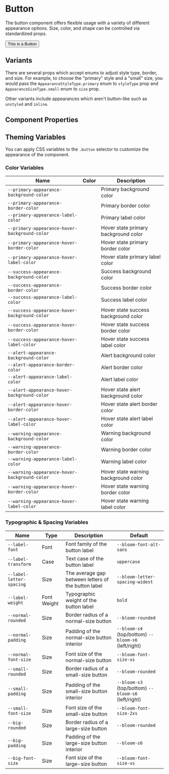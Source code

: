 
<Meta of={ButtonStories} />

# Button

The button component offers flexible usage with a variety of different appearance options. Size, color, and shape can be controlled via standardized props.

<Canvas>
  <Button>This is a Button</Button>
</Canvas>

## Variants

There are several props which accept enums to adjust style type, border, and size. For example, to choose the "primary" style and a "small" size, you would pass the `AppearanceStyleType.primary` enum to `styleType` prop and `AppearanceSizeType.small` enum to `size` prop.

<Canvas of={ButtonStories.SmallAndPrimary} />

Other variants include appearances which aren't button-like such as `unstyled` and `inline`.

## Component Properties

<ArgTypes of={Button} />

## Theming Variables

You can apply CSS variables to the `.button` selector to customize the appearance of the component.

### Color Variables

| Name                                          | Color                                            | Description                          |
| --------------------------------------------- | ------------------------------------------------ | ------------------------------------ |
| `--primary-appearance-background-color`       | <Swatch colorVar="--bloom-color-primary" />      | Primary background color             |
| `--primary-appearance-border-color`           | <Swatch colorVar="--bloom-color-primary" />      | Primary border color                 |
| `--primary-appearance-label-color`            | <Swatch colorVar="--bloom-color-white" />        | Primary label color                  |
| `--primary-appearance-hover-background-color` | <Swatch colorVar="--bloom-color-primary-dark" /> | Hover state primary background color |
| `--primary-appearance-hover-border-color`     | <Swatch colorVar="--bloom-color-primary-dark" /> | Hover state primary border color     |
| `--primary-appearance-hover-label-color`      | <Swatch colorVar="--bloom-color-white" />        | Hover state primary label color      |
| `--success-appearance-background-color`       | <Swatch colorVar="--bloom-color-success" />      | Success background color             |
| `--success-appearance-border-color`           | <Swatch colorVar="--bloom-color-success" />      | Success border color                 |
| `--success-appearance-label-color`            | <Swatch colorVar="--bloom-color-white" />        | Success label color                  |
| `--success-appearance-hover-background-color` | <Swatch colorVar="--bloom-color-success-dark" /> | Hover state success background color |
| `--success-appearance-hover-border-color`     | <Swatch colorVar="--bloom-color-success" />      | Hover state success border color     |
| `--success-appearance-hover-label-color`      | <Swatch colorVar="--bloom-color-white" />        | Hover state success label color      |
| `--alert-appearance-background-color`         | <Swatch colorVar="--bloom-color-alert" />        | Alert background color               |
| `--alert-appearance-border-color`             | <Swatch colorVar="--bloom-color-alert" />        | Alert border color                   |
| `--alert-appearance-label-color`              | <Swatch colorVar="--bloom-color-white" />        | Alert label color                    |
| `--alert-appearance-hover-background-color`   | <Swatch colorVar="--bloom-color-alert-dark" />   | Hover state alert background color   |
| `--alert-appearance-hover-border-color`       | <Swatch colorVar="--bloom-color-alert" />        | Hover state alert border color       |
| `--alert-appearance-hover-label-color`        | <Swatch colorVar="--bloom-color-white" />        | Hover state alert label color        |
| `--warning-appearance-background-color`       | <Swatch colorVar="--bloom-color-warn" />         | Warning background color             |
| `--warning-appearance-border-color`           | <Swatch colorVar="--bloom-color-warn" />         | Warning border color                 |
| `--warning-appearance-label-color`            | <Swatch colorVar="--bloom-color-white" />        | Warning label color                  |
| `--warning-appearance-hover-background-color` | <Swatch colorVar="--bloom-color-warn-dark" />    | Hover state warning background color |
| `--warning-appearance-hover-border-color`     | <Swatch colorVar="--bloom-color-warn" />         | Hover state warning border color     |
| `--warning-appearance-hover-label-color`      | <Swatch colorVar="--bloom-color-white" />        | Hover state warning label color      |

### Typographic & Spacing Variables

| Name                     | Type        | Description                                         | Default                                             |
| ------------------------ | ----------- | --------------------------------------------------- | --------------------------------------------------- |
| `--label-font`           | Font        | Font family of the button label                     | `--bloom-font-alt-sans`                             |
| `--label-transform`      | Case        | Text case of the button label                       | `uppercase`                                         |
| `--label-letter-spacing` | Size        | The average gap between letters of the button label | `--bloom-letter-spacing-widest`                     |
| `--label-weight`         | Font Weight | Typographic weight of the button label              | `bold`                                              |
| `--normal-rounded`       | Size        | Border radius of a normal-size button               | `--bloom-rounded`                                   |
| `--normal-padding`       | Size        | Padding of the normal-size button interior          | `--bloom-s4` (top/bottom) `--bloom-s6` (left/right) |
| `--normal-font-size`     | Size        | Font size of the normal-size button                 | `--bloom-font-size-xs`                              |
| `--small-rounded`        | Size        | Border radius of a small-size button                | `--bloom-rounded`                                   |
| `--small-padding`        | Size        | Padding of the small-size button interior           | `--bloom-s3` (top/bottom) `--bloom-s6` (left/right) |
| `--small-font-size`      | Size        | Font size of the small-size button                  | `--bloom-font-size-2xs`                             |
| `--big-rounded`          | Size        | Border radius of a large-size button                | `--bloom-rounded`                                   |
| `--big-padding`          | Size        | Padding of the large-size button interior           | `--bloom-s6`                                        |
| `--big-font-size`        | Size        | Font size of the large-size button                  | `--bloom-font-size-xs`                              |
